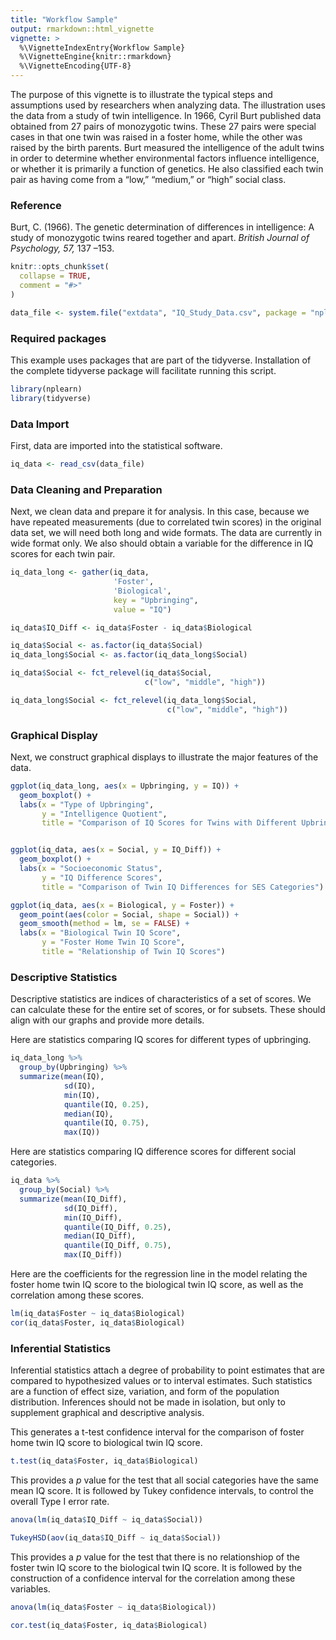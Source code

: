 ```yaml
---
title: "Workflow Sample"
output: rmarkdown::html_vignette
vignette: >
  %\VignetteIndexEntry{Workflow Sample}
  %\VignetteEngine{knitr::rmarkdown}
  %\VignetteEncoding{UTF-8}
---
```


The purpose of this vignette is to illustrate the typical steps and assumptions 
used by researchers when analyzing data. The illustration uses the data from a 
study of twin intelligence. In 1966, Cyril Burt published data obtained from 27 
pairs of monozygotic twins. These 27 pairs were special cases in that one twin 
was raised in a foster home, while the other was raised by the birth parents. 
Burt measured the intelligence of the adult twins in order to determine whether environmental factors influence intelligence, or whether it is primarily a 
function of genetics. He also classified each twin pair as having come from a 
“low,” “medium,” or “high” social class.

### Reference

Burt, C. (1966). The genetic determination of differences in intelligence: A 
study of monozygotic twins reared together and apart. *British Journal of 
Psychology, 57,* 137 –153.

```r
knitr::opts_chunk$set(
  collapse = TRUE,
  comment = "#>"
)

data_file <- system.file("extdata", "IQ_Study_Data.csv", package = "nplearn")
```

### Required packages

This example uses packages that are part of the tidyverse. Installation of 
the complete tidyverse package will facilitate running this script.

```r
library(nplearn)
library(tidyverse)
```

### Data Import

First, data are imported into the statistical software.

```r
iq_data <- read_csv(data_file)
```

### Data Cleaning and Preparation

Next, we clean data and prepare it for analysis. In this case, because we 
have repeated measurements (due to correlated twin scores) in the original 
data set, we will need both long and wide formats. The data are currently in 
wide format only. We also should obtain a variable for the difference in 
IQ scores for each twin pair.

```r
iq_data_long <- gather(iq_data,
                       'Foster',
                       'Biological',
                       key = "Upbringing",
                       value = "IQ")

iq_data$IQ_Diff <- iq_data$Foster - iq_data$Biological

iq_data$Social <- as.factor(iq_data$Social)
iq_data_long$Social <- as.factor(iq_data_long$Social)

iq_data$Social <- fct_relevel(iq_data$Social,
                              c("low", "middle", "high"))

iq_data_long$Social <- fct_relevel(iq_data_long$Social,
                                   c("low", "middle", "high"))
```

### Graphical Display

Next, we construct graphical displays to illustrate the major features of the 
data.

```r
ggplot(iq_data_long, aes(x = Upbringing, y = IQ)) +
  geom_boxplot() +
  labs(x = "Type of Upbringing",
       y = "Intelligence Quotient",
       title = "Comparison of IQ Scores for Twins with Different Upbringing")


ggplot(iq_data, aes(x = Social, y = IQ_Diff)) +
  geom_boxplot() +
  labs(x = "Socioeconomic Status",
       y = "IQ Difference Scores",
       title = "Comparison of Twin IQ Differences for SES Categories")

ggplot(iq_data, aes(x = Biological, y = Foster)) +
  geom_point(aes(color = Social, shape = Social)) +
  geom_smooth(method = lm, se = FALSE) +
  labs(x = "Biological Twin IQ Score",
       y = "Foster Home Twin IQ Score",
       title = "Relationship of Twin IQ Scores")
```

### Descriptive Statistics

Descriptive statistics are indices of characteristics of a set of scores. We 
can calculate these for the entire set of scores, or for subsets. These should 
align with our graphs and provide more details.

Here are statistics comparing IQ scores for different types of upbringing.

```r
iq_data_long %>%
  group_by(Upbringing) %>%
  summarize(mean(IQ),
            sd(IQ),
            min(IQ),
            quantile(IQ, 0.25),
            median(IQ),
            quantile(IQ, 0.75),
            max(IQ))
```

Here are statistics comparing IQ difference scores for different social 
categories.

```r
iq_data %>%
  group_by(Social) %>%
  summarize(mean(IQ_Diff),
            sd(IQ_Diff),
            min(IQ_Diff),
            quantile(IQ_Diff, 0.25),
            median(IQ_Diff),
            quantile(IQ_Diff, 0.75),
            max(IQ_Diff))
```

Here are the coefficients for the regression line in the model relating 
the foster home twin IQ score to the biological twin IQ score, as well as the 
correlation among these scores.

```r
lm(iq_data$Foster ~ iq_data$Biological)
cor(iq_data$Foster, iq_data$Biological)
```

### Inferential Statistics

Inferential statistics attach a degree of probability to point estimates that 
are compared to hypothesized values or to interval estimates. Such statistics 
are a function of effect size, variation, and form of the population 
distribution. Inferences should not be made in isolation, but only to 
supplement graphical and descriptive analysis.

This generates a t-test confidence interval for the comparison of foster home 
twin IQ score to biological twin IQ score.

```r
t.test(iq_data$Foster, iq_data$Biological)
```

This provides a *p* value for the test that all social categories have the 
same mean IQ score. It is followed by Tukey confidence intervals, to control 
the overall Type I error rate.

```r
anova(lm(iq_data$IQ_Diff ~ iq_data$Social))

TukeyHSD(aov(iq_data$IQ_Diff ~ iq_data$Social))
```

This provides a *p* value for the test that there is no relationshiop of the 
foster twin IQ score to the biological twin IQ score. It is followed by 
the construction of a confidence interval for the correlation among these 
variables.

```r
anova(lm(iq_data$Foster ~ iq_data$Biological))

cor.test(iq_data$Foster, iq_data$Biological)
```

